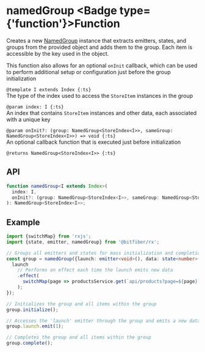 
# namedGroup <Badge type={'function'}>Function</Badge>

Creates a new [NamedGroup](/store/reference/namedGroup) instance that extracts emitters, states,
and groups from the provided object and adds them to the group. Each item is accessible by the key
used in the object.

This function also allows for an optional `onInit` callback, which can be used to perform
additional setup or configuration just before the group initialization

`@template I extends Index {:ts}`  
The type of the index used to access the `StoreItem` instances in the group

`@param index: I {:ts}`  
An index that contains `StoreItem` instances and other data, each associated with a unique key

`@param onInit?: (group: NamedGroup<StoreIndex<I>>, sameGroup: NamedGroup<StoreIndex<I>>) => void {:ts}`  
An optional callback function that is executed just before initialization

`@returns NamedGroup<StoreIndex<I>> {:ts}`

## API

```ts copy
function namedGroup<I extends Index>(
  index: I,
  onInit?: (group: NamedGroup<StoreIndex<I>>, sameGroup: NamedGroup<StoreIndex<I>>) => void,
): NamedGroup<StoreIndex<I>>;
```

## Example

```ts copy
import {switchMap} from 'rxjs';
import {state, emitter, namedGroup} from '@bitfiber/rx';

// Groups all emitters and states for mass initialization and completion
const group = namedGroup({launch: emitter<void>(), data: state<number>(0)}, ({launch}) => {
  launch
    // Performs an effect each time the launch emits new data
    .effect(
      switchMap(page => productsService.get(`api/products?page=${page}`)),
    );
});

// Initializes the group and all items within the group
group.initialize();

// Accesses the 'launch' emitter through the group and emits a new data
group.launch.emit(1);

// Completes the group and all items within the group
group.complete();
```
